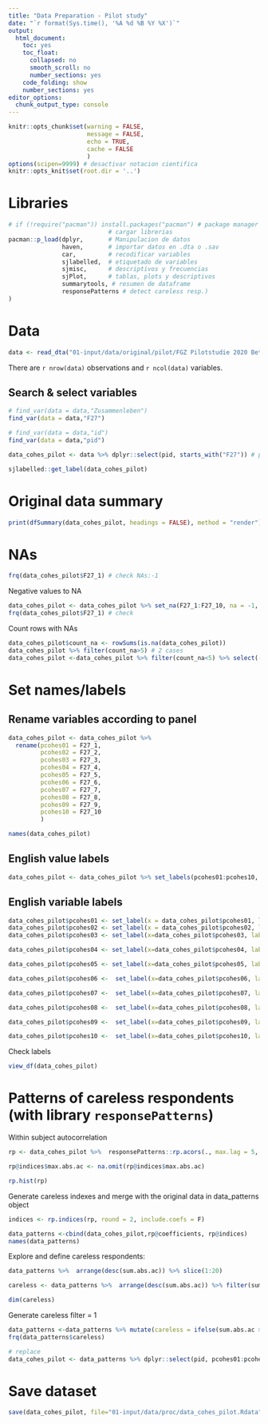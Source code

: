 ---
title: "Data Preparation - Pilot study"
date: "`r format(Sys.time(), '%A %d %B %Y %X')`"
output:
  html_document:
    toc: yes
    toc_float:
      collapsed: no
      smooth_scroll: no
      number_sections: yes
    code_folding: show
    number_sections: yes
editor_options:
  chunk_output_type: console
---


```{r setup, echo=FALSE}
knitr::opts_chunk$set(warning = FALSE,
                      message = FALSE,
                      echo = TRUE,
                      cache = FALSE
                      )
options(scipen=9999) # desactivar notacion cientifica
knitr::opts_knit$set(root.dir = '..')
```

# Libraries

```{r}
# if (!require("pacman")) install.packages("pacman") # package manager
                            # cargar librerias
pacman::p_load(dplyr,       # Manipulacion de datos
               haven,       # importar datos en .dta o .sav
               car,         # recodificar variables
               sjlabelled,  # etiquetado de variables
               sjmisc,      # descriptivos y frecuencias
               sjPlot,      # tablas, plots y descriptivos
               summarytools, # resumen de dataframe
               responsePatterns # detect careless resp.)
)

```

# Data

```{r}
data <- read_dta("01-input/data/original/pilot/FGZ Pilotstudie 2020 Betaversion.dta")

```

There are `r nrow(data)` observations and `r ncol(data)` variables.

## Search & select variables

```{r}
# find_var(data = data,"Zusammenleben")
find_var(data = data,"F27")

# find_var(data = data,"id")
find_var(data = data,"pid")

data_cohes_pilot <- data %>% dplyr::select(pid, starts_with("F27")) # pid: person ID

sjlabelled::get_label(data_cohes_pilot)
```

# Original data summary

```{r}
print(dfSummary(data_cohes_pilot, headings = FALSE), method = "render")
```

# NAs

```{r}
frq(data_cohes_pilot$F27_1) # check NAs:-1
```

Negative values to NA

```{r}
data_cohes_pilot <- data_cohes_pilot %>% set_na(F27_1:F27_10, na = -1, drop.levels = TRUE)
frq(data_cohes_pilot$F27_1) # check

```

Count rows with NAs

```{r}
data_cohes_pilot$count_na <- rowSums(is.na(data_cohes_pilot))
data_cohes_pilot %>% filter(count_na>5) # 2 cases
data_cohes_pilot <-data_cohes_pilot %>% filter(count_na<5) %>% select(-count_na)

```



# Set names/labels

## Rename variables according to panel

```{r}
data_cohes_pilot <- data_cohes_pilot %>%
  rename(pcohes01 = F27_1,
         pcohes02 = F27_2,
         pcohes03 = F27_3,
         pcohes04 = F27_4,
         pcohes05 = F27_5,
         pcohes06 = F27_6,
         pcohes07 = F27_7,
         pcohes08 = F27_8,
         pcohes09 = F27_9,
         pcohes10 = F27_10
         )

names(data_cohes_pilot)

```


## English value labels

```{r}
data_cohes_pilot <- data_cohes_pilot %>% set_labels(pcohes01:pcohes10, labels = c("Not at all", "Rather not","In part", "Rather so", "Totally"))

```

## English variable labels

```{r}
data_cohes_pilot$pcohes01 <- set_label(x = data_cohes_pilot$pcohes01, label = "Place in society")
data_cohes_pilot$pcohes02 <- set_label(x = data_cohes_pilot$pcohes02, label = "Develop freely")
data_cohes_pilot$pcohes03 <- set_label(x=data_cohes_pilot$pcohes03, label= "Share values")

data_cohes_pilot$pcohes04 <- set_label(x=data_cohes_pilot$pcohes04, label= "Different cultures")

data_cohes_pilot$pcohes05 <- set_label(x=data_cohes_pilot$pcohes05, label= "Law & order")

data_cohes_pilot$pcohes06 <-  set_label(x=data_cohes_pilot$pcohes06, label= "Live as wanted")

data_cohes_pilot$pcohes07 <-  set_label(x=data_cohes_pilot$pcohes07, label= "Compromises worked out")

data_cohes_pilot$pcohes08 <-  set_label(x=data_cohes_pilot$pcohes08, label= "Clear leadership")

data_cohes_pilot$pcohes09 <-  set_label(x=data_cohes_pilot$pcohes09, label= "Tight links")

data_cohes_pilot$pcohes10 <-  set_label(x=data_cohes_pilot$pcohes10, label= "Live freely")

```


Check labels

```{r}
view_df(data_cohes_pilot)
```


# Patterns of careless respondents (with library `responsePatterns`)

Within subject autocorrelation

```{r eval=TRUE}
rp <- data_cohes_pilot %>%  responsePatterns::rp.acors(., max.lag = 5, na.rm = TRUE, id.var = "pid")

rp@indices$max.abs.ac <- na.omit(rp@indices$max.abs.ac)

rp.hist(rp)
```

Generate careless indexes and merge with the original data in data_patterns object

```{r}
indices <- rp.indices(rp, round = 2, include.coefs = F)

data_patterns <-cbind(data_cohes_pilot,rp@coefficients, rp@indices)
names(data_patterns)


```


Explore and define careless respondents:
```{r}
data_patterns %>%  arrange(desc(sum.abs.ac)) %>% slice(1:20)

careless <- data_patterns %>%  arrange(desc(sum.abs.ac)) %>% filter(sum.abs.ac>=4)

dim(careless)
```


Generate careless filter = 1

```{r}
data_patterns <-data_patterns %>% mutate(careless = ifelse(sum.abs.ac > 4, 1, 0))
frq(data_patterns$careless)

# replace
data_cohes_pilot <- data_patterns %>% dplyr::select(pid, pcohes01:pcohes10,careless)

```


# Save dataset

```{r}
save(data_cohes_pilot, file="01-input/data/proc/data_cohes_pilot.Rdata")
```
